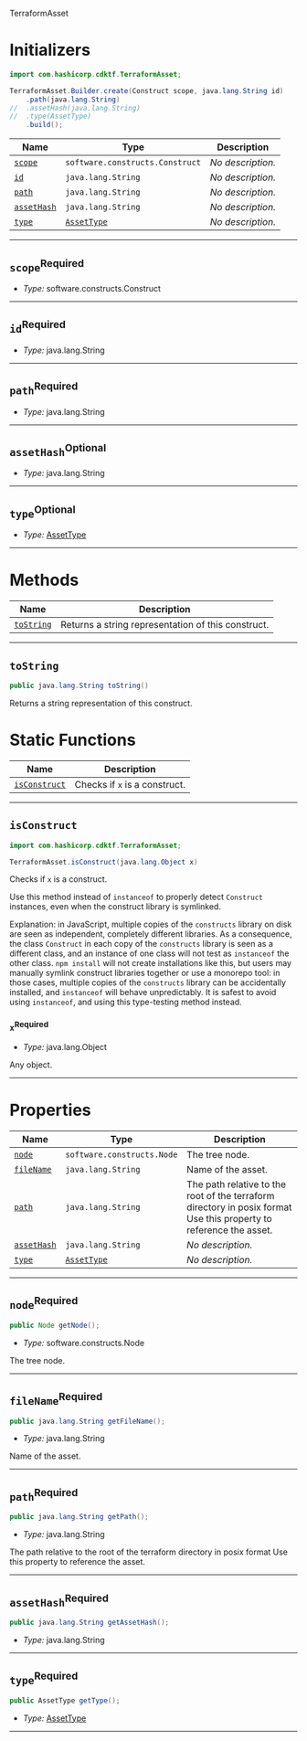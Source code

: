  TerraformAsset <a name="TerraformAsset" id="cdktf.TerraformAsset"></a>

# Initializers <a name="Initializers" id="cdktf.TerraformAsset.Initializer"></a>

```java
import com.hashicorp.cdktf.TerraformAsset;

TerraformAsset.Builder.create(Construct scope, java.lang.String id)
    .path(java.lang.String)
//  .assetHash(java.lang.String)
//  .type(AssetType)
    .build();
```

| **Name** | **Type** | **Description** |
| --- | --- | --- |
| <code><a href="#cdktf.TerraformAsset.Initializer.parameter.scope">scope</a></code> | <code>software.constructs.Construct</code> | *No description.* |
| <code><a href="#cdktf.TerraformAsset.Initializer.parameter.id">id</a></code> | <code>java.lang.String</code> | *No description.* |
| <code><a href="#cdktf.TerraformAsset.Initializer.parameter.path">path</a></code> | <code>java.lang.String</code> | *No description.* |
| <code><a href="#cdktf.TerraformAsset.Initializer.parameter.assetHash">assetHash</a></code> | <code>java.lang.String</code> | *No description.* |
| <code><a href="#cdktf.TerraformAsset.Initializer.parameter.type">type</a></code> | <code><a href="#cdktf.AssetType">AssetType</a></code> | *No description.* |

---

## `scope`<sup>Required</sup> <a name="scope" id="cdktf.TerraformAsset.Initializer.parameter.scope"></a>

- *Type:* software.constructs.Construct

---

## `id`<sup>Required</sup> <a name="id" id="cdktf.TerraformAsset.Initializer.parameter.id"></a>

- *Type:* java.lang.String

---

## `path`<sup>Required</sup> <a name="path" id="cdktf.TerraformAsset.Initializer.parameter.path"></a>

- *Type:* java.lang.String

---

## `assetHash`<sup>Optional</sup> <a name="assetHash" id="cdktf.TerraformAsset.Initializer.parameter.assetHash"></a>

- *Type:* java.lang.String

---

## `type`<sup>Optional</sup> <a name="type" id="cdktf.TerraformAsset.Initializer.parameter.type"></a>

- *Type:* <a href="#cdktf.AssetType">AssetType</a>

---

# Methods <a name="Methods" id="Methods"></a>

| **Name** | **Description** |
| --- | --- |
| <code><a href="#cdktf.TerraformAsset.toString">toString</a></code> | Returns a string representation of this construct. |

---

## `toString` <a name="toString" id="cdktf.TerraformAsset.toString"></a>

```java
public java.lang.String toString()
```

Returns a string representation of this construct.

# Static Functions <a name="Static Functions" id="Static Functions"></a>

| **Name** | **Description** |
| --- | --- |
| <code><a href="#cdktf.TerraformAsset.isConstruct">isConstruct</a></code> | Checks if `x` is a construct. |

---

## `isConstruct` <a name="isConstruct" id="cdktf.TerraformAsset.isConstruct"></a>

```java
import com.hashicorp.cdktf.TerraformAsset;

TerraformAsset.isConstruct(java.lang.Object x)
```

Checks if `x` is a construct.

Use this method instead of `instanceof` to properly detect `Construct`
instances, even when the construct library is symlinked.

Explanation: in JavaScript, multiple copies of the `constructs` library on
disk are seen as independent, completely different libraries. As a
consequence, the class `Construct` in each copy of the `constructs` library
is seen as a different class, and an instance of one class will not test as
`instanceof` the other class. `npm install` will not create installations
like this, but users may manually symlink construct libraries together or
use a monorepo tool: in those cases, multiple copies of the `constructs`
library can be accidentally installed, and `instanceof` will behave
unpredictably. It is safest to avoid using `instanceof`, and using
this type-testing method instead.

### `x`<sup>Required</sup> <a name="x" id="cdktf.TerraformAsset.isConstruct.parameter.x"></a>

- *Type:* java.lang.Object

Any object.

---

# Properties <a name="Properties" id="Properties"></a>

| **Name** | **Type** | **Description** |
| --- | --- | --- |
| <code><a href="#cdktf.TerraformAsset.property.node">node</a></code> | <code>software.constructs.Node</code> | The tree node. |
| <code><a href="#cdktf.TerraformAsset.property.fileName">fileName</a></code> | <code>java.lang.String</code> | Name of the asset. |
| <code><a href="#cdktf.TerraformAsset.property.path">path</a></code> | <code>java.lang.String</code> | The path relative to the root of the terraform directory in posix format Use this property to reference the asset. |
| <code><a href="#cdktf.TerraformAsset.property.assetHash">assetHash</a></code> | <code>java.lang.String</code> | *No description.* |
| <code><a href="#cdktf.TerraformAsset.property.type">type</a></code> | <code><a href="#cdktf.AssetType">AssetType</a></code> | *No description.* |

---

## `node`<sup>Required</sup> <a name="node" id="cdktf.TerraformAsset.property.node"></a>

```java
public Node getNode();
```

- *Type:* software.constructs.Node

The tree node.

---

## `fileName`<sup>Required</sup> <a name="fileName" id="cdktf.TerraformAsset.property.fileName"></a>

```java
public java.lang.String getFileName();
```

- *Type:* java.lang.String

Name of the asset.

---

## `path`<sup>Required</sup> <a name="path" id="cdktf.TerraformAsset.property.path"></a>

```java
public java.lang.String getPath();
```

- *Type:* java.lang.String

The path relative to the root of the terraform directory in posix format Use this property to reference the asset.

---

## `assetHash`<sup>Required</sup> <a name="assetHash" id="cdktf.TerraformAsset.property.assetHash"></a>

```java
public java.lang.String getAssetHash();
```

- *Type:* java.lang.String

---

## `type`<sup>Required</sup> <a name="type" id="cdktf.TerraformAsset.property.type"></a>

```java
public AssetType getType();
```

- *Type:* <a href="#cdktf.AssetType">AssetType</a>

---

